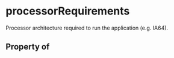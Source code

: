 # processorRequirements

Processor architecture required to run the application (e.g. IA64).

## Property of



